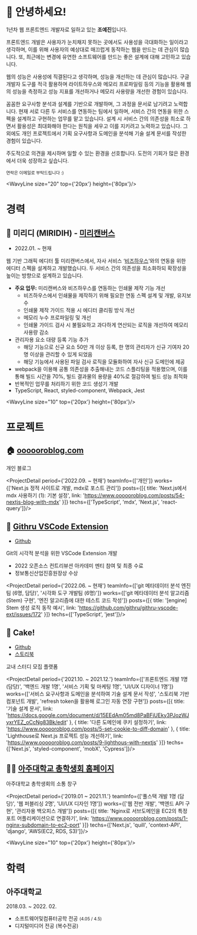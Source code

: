 
<div style={{paddingTop: '100px'}}/>

# 👋 안녕하세요!

1년차 웹 프론트엔드 개발자로 일하고 있는 **조예진**입니다.

프론트엔드 개발은 사용자가 눈치채지 못하는 곳에서도 사용성을 극대화하는 일이라고 생각하며, 이를 위해 사용자의 예상대로 매끄럽게 동작하는 웹을 만드는 데 관심이 많습니다. 또, 최근에는 변경에 유연한 소프트웨어를 만드는 좋은 설계에 대해 고민하고 있습니다.

웹의 성능은 사용성에 직결된다고 생각하며, 성능을 개선하는 데 관심이 많습니다. 구글 개발자 도구를 적극 활용하며 라이트하우스와 메모리 프로파일링 등의 기능을 활용해 웹의 성능을 측정하고 성능 지표를 개선하거나 메모리 사용량을 개선한 경험이 있습니다.

꼼꼼한 요구사항 분석과 설계를 기반으로 개발하며, 그 과정을 문서로 남기려고 노력합니다. 현재 서로 다른 두 서비스를 연동하는 팀에서 일하며, 서비스 간의 연동을 위한 스펙을 설계하고 구현하는 업무를 맡고 있습니다. 설계 시 서비스 간의 의존성을 최소로 하면서 활용성은 최대화해야 한다는 원칙을 세우고 이를 지키려고 노력하고 있습니다. 그 외에도 개인 프로젝트에서 기획 요구사항과 도메인을 분석해 기술 설계 문서를 작성한 경험이 있습니다.

주도적으로 의견을 제시하며 일할 수 있는 환경을 선호합니다. 도전의 기회가 많은 환경에서 더욱 성장하고 싶습니다.

<div style={{position: 'relative', height: '50px'}}>
    <ContactIconList/>
</div>
<small>연락은 이메일로 부탁드립니다 :)</small>

<WavyLine size="20" top={'20px'} height={'80px'}/>


# 경력

## 🐊 미리디 (MIRIDIH) - [미리캔버스](https://www.miricanvas.com/)

- 2022.01. ~ 현재

웹 기반 그래픽 에디터 툴 미리캔버스에서, 자사 서비스 ‘[비즈하우스](https://www.bizhows.com/)’와의 연동을 위한 에디터 스펙을 설계하고 개발했습니다. 두 서비스 간의 의존성을 최소화하되 확장성을 높이는 방향으로 설계하고 있습니다.

- **주요 업무:** 미리캔버스와 비즈하우스를 연동하는 인쇄물 제작 기능 개선
    - 비즈하우스에서 인쇄물을 제작하기 위해 필요한 연동 스펙 설계 및 개발, 유지보수
    - 인쇄물 제작 가이드 적용 시 에디터 클리핑 방식 개선
    - 메모리 누수 프로파일링 및 개선
    - 인쇄물 가이드 검사 시 불필요하고 과다하게 연산되는 로직을 개선하여 메모리 사용량 감소
- 관리자용 요소 대량 등록 기능 추가
    - 해당 기능으로 신규 요소 50만 개 이상 등록, 한 명의 관리자가 신규 기여자 20명 이상을 관리할 수 있게 되었음
    - 해당 기능에서 사용된 파일 검사 로직을 모듈화하여 자사 신규 도메인에 제공
- webpack을 이용해 공통 의존성을 추출해내는 코드 스플리팅을 적용했으며, 이를 통해 빌드 시간을 70%, 빌드 결과물의 용량을 40%로 절감하여 빌드 성능 최적화
- 반복적인 업무를 처리하기 위한 코드 생성기 개발
- TypeScript, React, styled-component, Webpack, Jest

<WavyLine size="10" top={'20px'} height={'80px'}/>

# 프로젝트

## 🏠 [oooooroblog.com](https://oooooroblog.com)

개인 블로그

<ProjectDetail period={'2022.09. ~ 현재'} teamInfo={['개인']} works={['Next.js 정적 사이트로 개발, mdx로 포스트 관리']}
               posts={[{
                   title: 'Next.js에서 mdx 사용하기 (1): 기본 설정',
                   link: 'https://www.oooooroblog.com/posts/54-nextjs-blog-with-mdx'
               }]}
               techs={['TypeScript', 'mdx', 'Next.js', 'react-query']}/>

<WavyLine size="5"/>

## 🐙 [Githru VSCode Extension](https://marketplace.visualstudio.com/items?itemName=githru.githru-vscode-ext)

- [Github](https://github.com/githru/githru-vscode-ext)

Git의 시각적 분석을 위한 VSCode Extension 개발

- 2022 오픈소스 컨트리뷰션 아카데미 멘티 참여 및 최종 수료
- 정보통신산업진흥원장상 수상

<ProjectDetail period={'2022.06. ~ 현재'} teamInfo={['git 메타데이터 분석 엔진팀 (6명, 담당)', '시각화 도구 개발팀 (6명)']}
               works={['git 메타데이터 분석 알고리즘(Stem) 구현', '엔진 알고리즘에 대한 테스트 코드 작성']}
               posts={[{
                   title: '[engine] Stem 생성 로직 동작 예시',
                   link: 'https://github.com/githru/githru-vscode-ext/issues/172'
               }]}
               techs={['TypeScript', 'jest']}/>

<WavyLine size="5"/>

## 🍰 Cake!

- [Github](https://github.com/wanted-fork-fork/cake-FE)
- [스토리북](https://wanted-fork-fork.github.io/cake-FE/?path=/story/atoms-category--category)

교내 스터디 모집 플랫폼

<ProjectDetail period={'2021.10. ~ 2021.12.'}
               teamInfo={['프론트엔드 개발 1명 (담당)', '백엔드 개발 1명', '서비스 기획 및 마케팅 1명', 'UI/UX 디자이너 1명']}
               works={['서비스 요구사항과 도메인을 분석하여 기술 설계 문서 작성', '스토리북 기반 컴포넌트 개발', 'refresh token을 활용해 로그인 자동 연장 구현']}
               posts={[{
                   title: '기술 설계 문서',
                   link: 'https://docs.google.com/document/d/15EEdAm05md8PaBFjUEky3PJozWJyxrYEZ_oCcNg83Bk/edit'
               }, {
                   title: '다른 도메인에 쿠키 설정하기',
                   link: 'https://www.oooooroblog.com/posts/5-set-cookie-to-diff-domain'
               }, {
                   title: 'Lighthouse로 Next.js 프로젝트 성능 개선하기',
                   link: 'https://www.oooooroblog.com/posts/9-lighthous-with-nextjs'
               }]}
               techs={['Next.js', 'styled-component', 'mobX', 'Cypress']}/>

<WavyLine size="5"/>

## 🧑‍🎓 [아주대학교 총학생회 홈페이지](https://ajouchong.com/)

아주대학교 총학생회의 소통 창구

<ProjectDetail period={'2019.01 ~ 2021.11.'} teamInfo={['풀스택 개발 1명 (담당)', '웹 퍼블리싱 2명', 'UI/UX 디자인 1명']}
               works={['웹 전반 개발', '백엔드 API 구현', '관리자용 백오피스 개발']}
               posts={[{
                   title: 'Nginx로 서브도메인을 EC2의 특정 포트 어플리케이션으로 연결하기',
                   link: 'https://www.oooooroblog.com/posts/1-nginx-subdomain-to-ec2-port'
               }]}
               techs={['Next.js', 'quill', 'context-API', 'django', 'AWS(EC2, RDS, S3)']}/>

<WavyLine size="10" top={'20px'} height={'80px'}/>

# 학력

## 아주대학교

2018.03. ~ 2022. 02.

- 소프트웨어및컴퓨터공학 전공 <small>(4.05 / 4.5)</small>
- 디지털미디어 전공 (복수전공)
